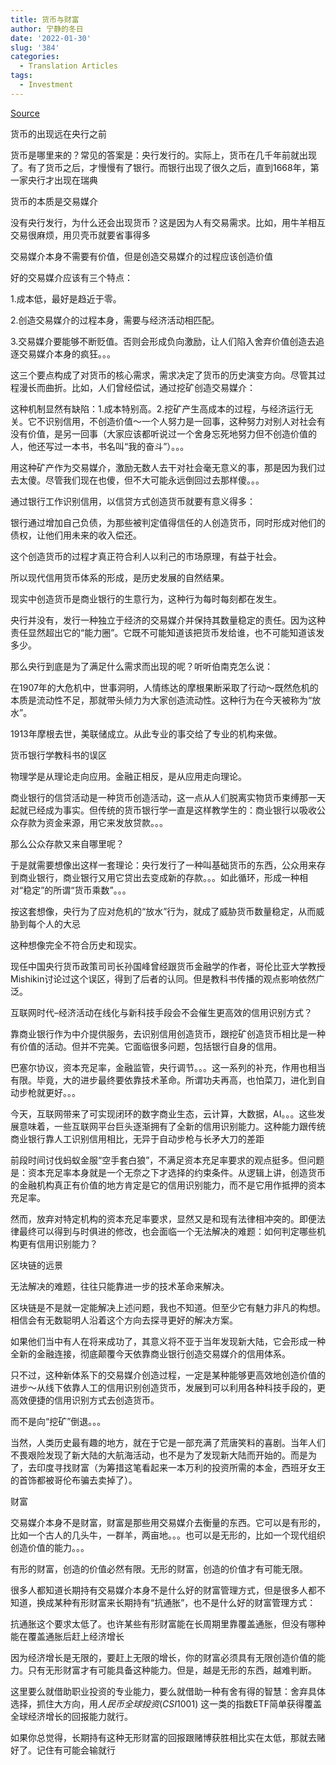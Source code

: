 ```yaml
---
title: 货币与财富
author: 宁静的冬日
date: '2022-01-30'
slug: '384'
categories:
  - Translation Articles
tags:
  - Investment
---
```


[Source](https://xueqiu.com/1556808774/178026978?utm_source=pocket_mylist)

货币的出现远在央行之前

货币是哪里来的？常见的答案是：央行发行的。实际上，货币在几千年前就出现了。有了货币之后，才慢慢有了银行。而银行出现了很久之后，直到1668年，第一家央行才出现在瑞典



货币的本质是交易媒介

没有央行发行，为什么还会出现货币？这是因为人有交易需求。比如，用牛羊相互交易很麻烦，用贝壳币就要省事得多



交易媒介本身不需要有价值，但是创造交易媒介的过程应该创造价值

好的交易媒介应该有三个特点：

1.成本低，最好是趋近于零。

2.创造交易媒介的过程本身，需要与经济活动相匹配。

3.交易媒介要能够不断贬值。否则会形成负向激励，让人们陷入舍弃价值创造去追逐交易媒介本身的疯狂。。。

这三个要点构成了对货币的核心需求，需求决定了货币的历史演变方向。尽管其过程漫长而曲折。比如，人们曾经偿试，通过挖矿创造交易媒介：



这种机制显然有缺陷：1.成本特别高。2.挖矿产生高成本的过程，与经济运行无关。它不识别信用，不创造价值～一个人努力是一回事，这种努力对别人对社会有没有价值，是另一回事（大家应该都听说过一个舍身忘死地努力但不创造价值的人，他还写过一本书，书名叫“我的奋斗”）。。。

用这种矿产作为交易媒介，激励无数人去干对社会毫无意义的事，那是因为我们过去太傻。尽管我们现在也傻，但不大可能永远倒回过去那样傻。。。

通过银行工作识别信用，以信贷方式创造货币就要有意义得多：


银行通过增加自己负债，为那些被判定值得信任的人创造货币，同时形成对他们的债权，让他们用未来的收入偿还。

这个创造货币的过程才真正符合利人以利己的市场原理，有益于社会。

所以现代信用货币体系的形成，是历史发展的自然结果。

现实中创造货币是商业银行的生意行为，这种行为每时每刻都在发生。

央行并没有，发行一种独立于经济的交易媒介并保持其数量稳定的责任。因为这种责任显然超出它的“能力圈”。它既不可能知道该把货币发给谁，也不可能知道该发多少。

那么央行到底是为了满足什么需求而出现的呢？听听伯南克怎么说：



在1907年的大危机中，世事洞明，人情练达的摩根果断采取了行动～既然危机的本质是流动性不足，那就带头倾力为大家创造流动性。这种行为在今天被称为“放水”。

1913年摩根去世，美联储成立。从此专业的事交给了专业的机构来做。

货币银行学教科书的误区

物理学是从理论走向应用。金融正相反，是从应用走向理论。

商业银行的信贷活动是一种货币创造活动，这一点从人们脱离实物货币束缚那一天起就已经成为事实。但传统的货币银行学一直是这样教学生的：商业银行以吸收公众存款为资金来源，用它来发放贷款。。。

那么公众存款又来自哪里呢？

于是就需要想像出这样一套理论：央行发行了一种叫基础货币的东西，公众用来存到商业银行，商业银行又用它贷出去变成新的存款。。。如此循环，形成一种相对“稳定”的所谓“货币乘数”。。。

按这套想像，央行为了应对危机的“放水”行为，就成了威胁货币数量稳定，从而威胁到每个人的大忌



这种想像完全不符合历史和现实。

现任中国央行货币政策司司长孙国峰曾经跟货币金融学的作者，哥伦比亚大学教授Mishikin讨论过这个误区，得到了后者的认同。但是教科书传播的观点影响依然广泛。

互联网时代--经济活动在线化与新科技手段会不会催生更高效的信用识别方式？

靠商业银行作为中介提供服务，去识别信用创造货币，跟挖矿创造货币相比是一种有价值的活动。但并不完美。它面临很多问题，包括银行自身的信用。

巴塞尔协议，资本充足率，金融监管，央行调节。。。这一系列的补充，作用也相当有限。毕竟，大的进步最终要依靠技术革命。所谓功夫再高，也怕菜刀，进化到自动步枪就更好。。。

今天，互联网带来了可实现闭环的数字商业生态，云计算，大数据，AI。。。这些发展意味着，一些互联网平台巨头逐渐拥有了全新的信用识别能力。这种能力跟传统商业银行靠人工识别信用相比，无异于自动步枪与长矛大刀的差距


前段时间讨伐蚂蚁金服“空手套白狼”，不满足资本充足率要求的观点挺多。但问题是：资本充足率本身就是一个无奈之下才选择的约束条件。从逻辑上讲，创造货币的金融机构真正有价值的地方肯定是它的信用识别能力，而不是它用作抵押的资本充足率。

然而，放弃对特定机构的资本充足率要求，显然又是和现有法律相冲突的。即便法律最终可以得到与时俱进的修改，也会面临一个无法解决的难题：如何判定哪些机构更有信用识别能力？



区块链的远景

无法解决的难题，往往只能靠进一步的技术革命来解决。

区块链是不是就一定能解决上述问题，我也不知道。但至少它有魅力非凡的构想。相信会有无数聪明人沿着这个方向去探寻更好的解决方案。

如果他们当中有人在将来成功了，其意义将不亚于当年发现新大陆，它会形成一种全新的金融连接，彻底颠覆今天依靠商业银行创造交易媒介的信用体系。

只不过，这种新体系下的交易媒介创造过程，一定是某种能够更高效地创造价值的进步～从线下依靠人工的信用识别创造货币，发展到可以利用各种科技手段的，更高效便捷的信用识别方式去创造货币。

而不是向“挖矿”倒退。。。

当然，人类历史最有趣的地方，就在于它是一部充满了荒唐笑料的喜剧。当年人们不畏艰险发现了新大陆的大航海活动，也不是为了发现新大陆而开始的。而是为了，去印度寻找财富（为筹措这笔看起来一本万利的投资所需的本金，西班牙女王的首饰都被哥伦布骗去卖掉了）。

财富

交易媒介本身不是财富，财富是那些用交易媒介去衡量的东西。它可以是有形的，比如一个古人的几头牛，一群羊，两亩地。。。也可以是无形的，比如一个现代组织创造价值的能力。。。

有形的财富，创造的价值必然有限。无形的财富，创造的价值才有可能无限。

很多人都知道长期持有交易媒介本身不是什么好的财富管理方式，但是很多人都不知道，换成某种有形财富来长期持有“抗通胀”，也不是什么好的财富管理方式：

抗通胀这个要求太低了。也许某些有形财富能在长周期里靠覆盖通胀，但没有哪种能在覆盖通胀后赶上经济增长



因为经济增长是无限的，要赶上无限的增长，你的财富必须具有无限创造价值的能力。只有无形财富才有可能具备这种能力。但是，越是无形的东西，越难判断。

这里要么就借助职业投资的专业能力，要么就借助一种有舍有得的智慧：舍弃具体选择，抓住大方向，用$人民币全球投资(CSI1001)$ 这一类的指数ETF简单获得覆盖全球经济增长的回报能力就行。

如果你总觉得，长期持有这种无形财富的回报跟赌博获胜相比实在太低，那就去赌好了。记住有可能会输就行


